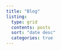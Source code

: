 ```yaml
---
title: "Blog"
listing: 
  type: grid
  contents: posts
  sort: "date desc"
  categories: true
---
```

